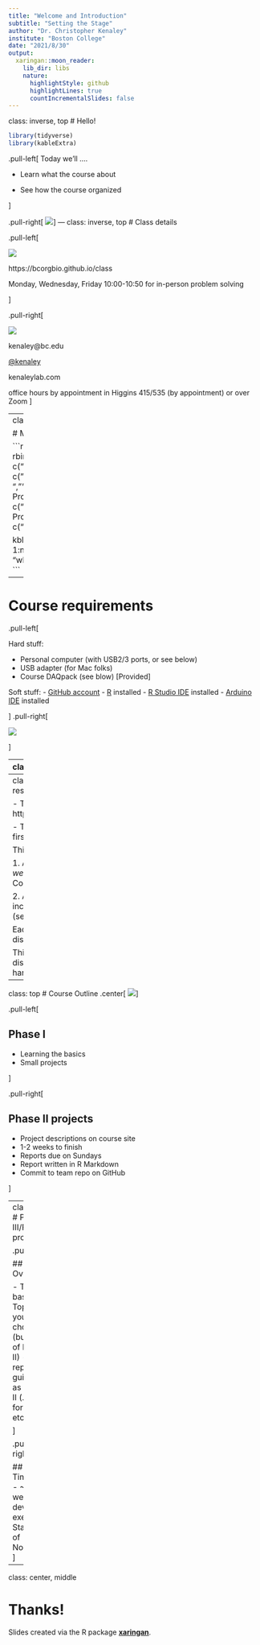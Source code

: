 ```yaml
---
title: "Welcome and Introduction"
subtitle: "Setting the Stage"
author: "Dr. Christopher Kenaley"
institute: "Boston College"
date: "2021/8/30"
output:
  xaringan::moon_reader:
    lib_dir: libs
    nature:
      highlightStyle: github
      highlightLines: true
      countIncrementalSlides: false
---
```

class: inverse, top
# Hello! 

```r
library(tidyverse)
library(kableExtra)
```

<!-- Add icon library -->
<link rel="stylesheet" href="https://cdnjs.cloudflare.com/ajax/libs/font-awesome/5.14.0/css/all.min.css">


.pull-left[
Today we'll ....

- Learn what the course about

- See how the course organized

]

.pull-right[
![](https://you.stonybrook.edu/kevinfeng/files/2015/01/first-day-1ri5frl.png)
]
---
class: inverse, top
<!-- slide 1 -->
# Class details

.pull-left[

![](site.png?w=300)

https://bcorgbio.github.io/class

Monday, Wednesday, Friday 10:00-10:50 for in-person problem solving


]

.pull-right[

![](https://kenaleylabcom.files.wordpress.com/2017/09/cpk.png )

kenaley@bc.edu

<!-- Add font awesome icons -->
<p style="text-align: left;">
    <a href="https://twitter.com/kenaley" class="fab fa-twitter">@kenaley</a>
</p>

kenaleylab.com

office hours by appointment in Higgins 415/535 (by appointment) or over Zoom
]




---
class: 

# Meet and potatoes



```r
   
g <- rbind(c("","","Points"),
  c("Discussion Q&A","",100),
c("Phase I Projects ","","5x10"), 
c("Phase II Projects ","","5x50"),
c("Phasee III/Final Project","", "1x100"),
c("","total","500")
)

kbl(g)%>%row_spec(row = 1:nrow(g),background = "white")%>%kable_styling()
```

---

# Course requirements

.pull-left[

Hard stuff:

- Personal computer (with USB2/3 ports, or see below)
- USB adapter (for Mac folks)
- Course DAQpack (see blow) [Provided]

Soft stuff: 
- [GitHub account](https://github.com/join) 
- [R](https://www.r-project.org/) installed 
- [R Studio IDE](https://www.rstudio.com/) installed 
- [Arduino IDE](https://www.arduino.cc/en/software) installed

]
.pull-right[

![](https://showmecables-static.scdn3.secure.raxcdn.com/media/catalog/product/cache/0aa466c0d56d23d446bcd4aa4538d2f7/a/v/av7-6314-c_01.jpg)


]

---
class:  top
# Class structure

.pull-left[

- Flipped (talk/discuss here, learn/conquer out there)
- Lectures are discussion based and project focused 
- You lead!
- No exams, no quizzes
- Team based projects (I'll assign)

]

.pull-right[
![](https://memegenerator.net/img/instances/81812046.jpg)
]



---
class:  top
# Teams and team responsibilities

- Take this survey: https://forms.gle/Z7PekUE3wB6FQQoa8

- Teams of 4 students assigned in the first few days of class. 


This team must establish two things:

  1. A *unique* team name. *Puns are welcome* and encouraged (e.g., "R-tful Coders") 
  
  2. A team discussion on GitHub that includes me (@ckenaley) on the team (see [Discussion Board]). 
  
 Each week, teams use their team discussion board to generate a question

 This gets posted on the the class-wide discussion board. include the team handle ("@bcorgbio/r-tful-coders"). 




---
class:  top
# Course Outline
.center[
![](courseout.png)
]

.pull-left[

## Phase I

- Learning the basics
- Small projects

]

.pull-right[

## Phase II projects

- Project descriptions on course site
- 1-2 weeks to finish
- Reports due on Sundays
- Report written in R Markdown
- Commit to team repo on GitHub


]


---
class:  top
# Phase III/Final project

.pull-left[

## Overview

- Team-based
- Topic of your choice (build off of Phase II)
- Same report guidelines as Phase II (.Rmd, format, etc.)

]

.pull-right[

## Timeline
- ~2 weeks to develop, execute
- Start end of November
]




---

class: center, middle

# Thanks!

Slides created via the R package [**xaringan**](https://github.com/yihui/xaringan).

